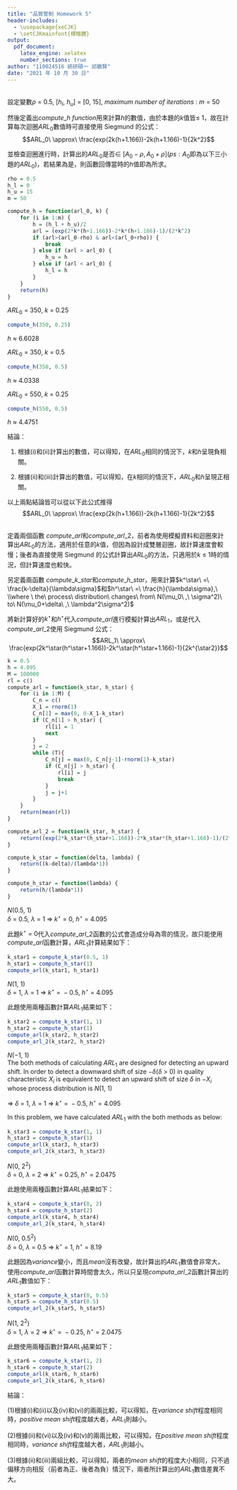---
title: "品質管制 Homework 5"
header-includes:
  - \usepackage{xeCJK}
  - \setCJKmainfont{標楷體}
output: 
  pdf_document:
    latex_engine: xelatex
    number_sections: true
author: "110024516 統研碩一 邱繼賢"
date: "2021 年 10 月 30 日"
---
\textbf{4.5}  
設定變數$\rho\ =\ 0.5,\ [h_l,\ h_u]\ =\ [0,\ 15],\ maximum\ number\ of\ iterations\ :\ m\ =\ 50$

然後定義出$compute\_h\ function$用來計算$h$的數值，由於本題的$k$值皆$\leq\ 1$，故在計算每次迴圈$ARL_0$數值時可直接使用 Siegmund 的公式：$$ARL_0\ \approx\ \frac{exp(2k(h+1.166))-2k(h+1.166)-1}{2k^2}$$

並檢查迴圈進行時，計算出的$ARL_0$是否$\in\ [A_0-\rho,A_0+\rho](ps: A_0$即為以下三小題的$ARL_0)$，若結果為是，則函數回傳當時的$h$值即為所求。
```{r}
rho = 0.5
h_l = 0
h_u = 15
m = 50

compute_h = function(arl_0, k) {
    for (i in 1:m) {
        h = (h_l + h_u)/2
        arl = (exp(2*k*(h+1.166))-2*k*(h+1.166)-1)/(2*k^2)
        if (arl>(arl_0-rho) & arl<(arl_0+rho)) {
            break
        } else if (arl > arl_0) {
            h_u = h
        } else if (arl < arl_0) {
            h_l = h
        }
    }
    return(h)
}
```

\textbf{(i)} $ARL_0\ =\ 350,\ k\ =\ 0.25$  
```{r}
compute_h(350, 0.25)
```
$h\ \approx\ 6.6028$


\newpage
\textbf{(ii)} $ARL_0\ =\ 350,\ k\ =\ 0.5$  
```{r}
compute_h(350, 0.5)
```
$h\ \approx\ 4.0338$


\textbf{(iii)} $ARL_0\ =\ 550,\ k\ =\ 0.25$ 
```{r}
compute_h(550, 0.5)
```
$h\ \approx\ 4.4751$

結論：

(1) 根據(i)和(ii)計算出的數值，可以得知，在$ARL_0$相同的情況下，$k$和$h$呈現負相關。

(2) 根據(ii)和(iii)計算出的數值，可以得知，在$k$相同的情況下，$ARL_0$和$h$呈現正相關。

以上兩點結論皆可以從以下此公式推得$$ARL_0\ \approx\ \frac{exp(2k(h+1.166))-2k(h+1.166)-1}{2k^2}$$





  


  

\newpage
\textbf{4.9}  
定義兩個函數 $compute\_arl$和$compute\_arl\_2$，前者為使用模擬資料和迴圈來計算出$ARL_0$的方法，適用於任意的$k$值，但因為設計成雙層迴圈，故計算速度會較慢；後者為直接使用 Siegmund 的公式計算出$ARL_0$的方法，只適用於$k\ \leq\ 1$時的情況，但計算速度也較快。

另定義兩函數 $compute\_k\_star$和$compute\_h\_star$，用來計算$k^\star\ =\ \frac{k-\delta}{\lambda\sigma}$和$h^\star\ =\ \frac{h}{\lambda\sigma},\  \\where \ the\ process\ distribution\ changes\ from\ N(\mu_0\ ,\ \sigma^2)\ to\ N(\mu_0+\delta\ ,\ \lambda^2\sigma^2)$

將新計算好的$k^\star$和$h^\star$代入$compute\_arl$進行模擬計算出$ARL_1$，或是代入$compute\_arl\_2$使用 Siegmund 公式：$$ARL_1\ \approx\ \frac{exp(2k^\star(h^\star+1.166))-2k^\star(h^\star+1.166)-1}{2k^{\star2}}$$
```{r}
k = 0.5
h = 4.095
M = 100000
rl = c()
compute_arl = function(k_star, h_star) {
    for (i in 1:M) {
        C_n = c()
        X_1 = rnorm(1)
        C_n[1] = max(0, 0-X_1-k_star)
        if (C_n[1] > h_star) {
            rl[i] = 1
            next
        }
        j = 2
        while (T){
            C_n[j] = max(0, C_n[j-1]-rnorm(1)-k_star)
            if (C_n[j] > h_star) {
                rl[i] = j
                break
            }
            j = j+1
        }
    }
    return(mean(rl))
}

compute_arl_2 = function(k_star, h_star) {
    return((exp(2*k_star*(h_star+1.166))-2*k_star*(h_star+1.166)-1)/(2*k_star^2))
}

compute_k_star = function(delta, lambda) {
    return((k-delta)/(lambda*1))
}

compute_h_star = function(lambda) {
    return(h/(lambda*1))
}
```


\newpage
\textbf{(i)} $N(0.5,\ 1)$  
$\delta\ =\ 0.5,\ \lambda\ =\ 1\ \Rightarrow\ k^\star\ =\ 0,\ h^\star\ =\ 4.095$

此題$k^\star\ =\ 0$代入$compute\_arl\_2$函數的公式會造成分母為零的情況，故只能使用$compute\_arl$函數計算，$ARL_1$計算結果如下：
```{r}
k_star1 = compute_k_star(0.5, 1)
h_star1 = compute_h_star(1)
compute_arl(k_star1, h_star1)
```

\textbf{(ii)} $N(1,\ 1)$  
$\delta\ =\ 1,\ \lambda\ =\ 1\ \Rightarrow\ k^\star\ =\ -0.5,\ h^\star\ =\ 4.095$

此題使用兩種函數計算$ARL_1$結果如下：
```{r}
k_star2 = compute_k_star(1, 1)
h_star2 = compute_h_star(1)
compute_arl(k_star2, h_star2)
compute_arl_2(k_star2, h_star2)
```


\textbf{(iii)} $N(-1,\ 1)$  
The both methods of calculating $ARL_1$ are designed for detecting an upward shift. In order to detect a downward shift of size $-\delta(\delta\ >\ 0)$ in quality characteristic $X_i$ is equivalent to detect an upward shift of size $\delta$ in $-X_i$ whose process distribution is $N(1,\ 1)$

$\Rightarrow\ \delta\ =\ 1,\ \lambda\ =\ 1\ \Rightarrow\ k^\star\ =\ -0.5,\ h^\star\ =\ 4.095$

In this problem, we have calculated $ARL_1$ with the both methods as below:
```{r}
k_star3 = compute_k_star(1, 1)
h_star3 = compute_h_star(1)
compute_arl(k_star3, h_star3)
compute_arl_2(k_star3, h_star3)
```

\newpage
\textbf{(iv)} $N(0,\ 2^2)$  
$\delta\ =\ 0,\ \lambda\ =\ 2\ \Rightarrow\ k^\star\ =\ 0.25,\ h^\star\ =\ 2.0475$

此題使用兩種函數計算$ARL_1$結果如下：
```{r}
k_star4 = compute_k_star(0, 2)
h_star4 = compute_h_star(2)
compute_arl(k_star4, h_star4)
compute_arl_2(k_star4, h_star4)
```


\textbf{(v)} $N(0,\ 0.5^2)$  
$\delta\ =\ 0,\ \lambda\ =\ 0.5\ \Rightarrow\ k^\star\ =\ 1,\ h^\star\ =\ 8.19$

此題因為$variance$變小，而且$mean$沒有改變，故計算出的$ARL_1$數值會非常大，使用$compute\_arl$函數計算時間會太久，所以只呈現$computa\_arl\_2$函數計算出的$ARL_1$數值如下：
```{r}
k_star5 = compute_k_star(0, 0.5)
h_star5 = compute_h_star(0.5)
compute_arl_2(k_star5, h_star5)
```


\textbf{(vi)} $N(1,\ 2^2)$  
$\delta\ =\ 1,\ \lambda\ =\ 2\ \Rightarrow\ k^\star\ =\ -0.25,\ h^\star\ =\ 2.0475$

此題使用兩種函數計算$ARL_1$結果如下：
```{r}
k_star6 = compute_k_star(1, 2)
h_star6 = compute_h_star(2)
compute_arl(k_star6, h_star6)
compute_arl_2(k_star6, h_star6)
```
結論：

(1)根據(i)和(ii)以及(iv)和(vi)的兩兩比較，可以得知，在$variance\ shift$程度相同時，$positive\ mean\ shift$程度越大者，$ARL_1$則越小。

(2)根據(ii)和(vi)以及(iv)和(v)的兩兩比較，可以得知，在$positive\ mean\ shift$程度相同時，$variance\ shift$程度越大者，$ARL_1$則越小。

(3)根據(ii)和(iii)兩組比較，可以得知，兩者的$mean\ shift$的程度大小相同，只不過偏移方向相反（前者為正、後者為負）情況下，兩者所計算出的$ARL_1$數值差異不大。



```{r}
```


```{r}
```


```{r}
```


```{r}
```


```{r}
```


```{r}
```


```{r}
```

